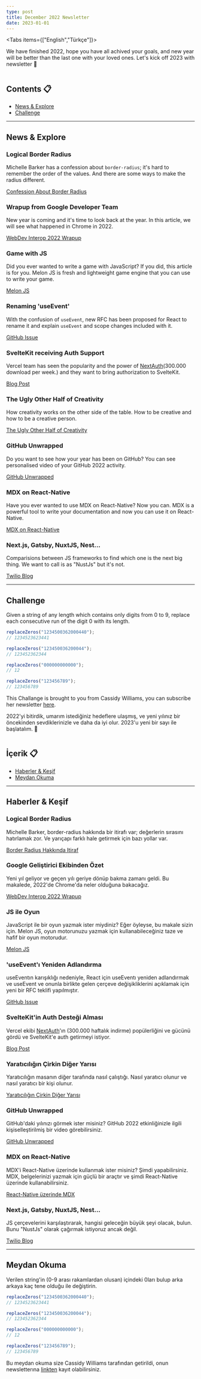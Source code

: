 ```yaml
---
type: post
title: December 2022 Newsletter
date: 2023-01-01
---
```



<Tabs items={["English","Türkçe"]}>
<Tab>

We have finished 2022, hope you have all achived your goals, and new year will be better than the last one with your loved ones. Let's kick off 2023 with newsletter 🎉

<Image src="/memes/december-2022.png" alt="" width={500} height={500} />

## Contents 📋

- [News & Explore](#news--explore)
- [Challenge](#challenge)

---

## <a name="#news--explore">News & Explore</a>

### Logical Border Radius

Michelle Barker has a confession about `border-radius`; it's hard to remember the order of the values. And there are some ways to make the radius different.

[Confession About Border Radius](https://css-irl.info/logical-border-radius/)

### Wrapup from Google Developer Team

New year is coming and it's time to look back at the year. In this article, we will see what happened in Chrome in 2022.

[WebDev Interop 2022 Wrapup](https://web.dev/interop-2022-wrapup/)

### Game with JS

Did you ever wanted to write a game with JavaScript? If you did, this article is for you. Melon JS is fresh and lightweight game engine that you can use to write your game.

[Melon JS](melonjs.org)

### Renaming 'useEvent'

With the confusion of `useEvent`, new RFC has been proposed for React to rename it and explain `useEvent` and scope changes included with it.

[GitHub Issue](https://github.com/facebook/react/pull/25881)

### SvelteKit receiving Auth Support

Vercel team has seen the popularity and the power of [NextAuth](https://next-auth.js.org/)(300.000 download per week.) and they want to bring authorization to SvelteKit.

[Blog Post](https://vercel.com/blog/announcing-sveltekit-auth)

### The Ugly Other Half of Creativity

How creativity works on the other side of the table. How to be creative and how to be a creative person.

[The Ugly Other Half of Creativity](https://www.jason.af/creativity-and-editing)

### GitHub Unwrapped

Do you want to see how your year has been on GitHub? You can see personalised video of your GitHub 2022 activity.

[GitHub Unwrapped](https://githubunwrapped.com/)

### MDX on React-Native

Have you ever wanted to use MDX on React-Native? Now you can. MDX is a powerful tool to write your documentation and now you can use it on React-Native.

[MDX on React-Native](https://github.com/evanbacon/expo-mdx)

### Next.js, Gatsby, NuxtJS, Nest...

Comparisions between JS frameworks to find which one is the next big thing. We want to call is as "NustJs" but it's not.

[Twilio Blog](https://www.twilio.com/blog/comparing-nextjs-nestjs-nuxt-gatsby)

---

## <a name="#challenge">Challenge</a>

Given a string of any length which contains only digits from 0 to 9, replace each consecutive run of the digit 0 with its length.

```js
replaceZeros("1234500362000440");
// 1234523623441

replaceZeros("123450036200044");
// 123452362344

replaceZeros("000000000000");
// 12

replaceZeros("123456789");
// 123456789
```

This Challange is brought to you from Cassidy Williams, you can subscribe her newsletter [here](https://cassidoo.co/newsletter/).

</Tab>
<Tab>

2022'yi bitirdik, umarım istediğiniz hedeflere ulaşmış, ve yeni yılınız bir öncekinden sevdiklerinizle ve daha da iyi olur. 2023'u yeni bir sayı ile başlatalım. 🎉

<Image src="/memes/december-2022.png" alt="" width={500} height={500} />

## İçerik 📋

- [Haberler & Keşif](#haberles-kesif)
- [Meydan Okuma](#meydan-okuma)

---

## <a id="haberles-kesif" name="#haberles-kesif">Haberler & Keşif</a>

### Logical Border Radius

Michelle Barker, border-radius hakkında bir itirafı var; değerlerin sırasını hatırlamak zor. Ve yarıçapı farklı hale getirmek için bazı yollar var.

[Border Radius Hakkında Itiraf](https://css-irl.info/logical-border-radius/)

### Google Geliştirici Ekibinden Özet

Yeni yıl geliyor ve geçen yılı geriye dönüp bakma zamanı geldi. Bu makalede, 2022'de Chrome'da neler olduğuna bakacağız.

[WebDev Interop 2022 Wrapup](https://web.dev/interop-2022-wrapup/)

### JS ile Oyun

JavaScript ile bir oyun yazmak ister miydiniz? Eğer öyleyse, bu makale sizin için. Melon JS, oyun motorunuzu yazmak için kullanabileceğiniz taze ve hafif bir oyun motorudur.

[Melon JS](melonjs.org)

### 'useEvent'ı Yeniden Adlandırma

useEventın karışıklığı nedeniyle, React için useEventı yeniden adlandırmak ve useEvent ve onunla birlikte gelen çerçeve değişikliklerini açıklamak için yeni bir RFC teklifi yapılmıştır.

[GitHub Issue](https://github.com/facebook/react/pull/25881)

### SvelteKit'in Auth Desteği Alması

Vercel ekibi [NextAuth](https://next-auth.js.org/)'ın (300.000 haftalık indirme) popülerliğini ve gücünü gördü ve SvelteKit'e auth getirmeyi istiyor.

[Blog Post](https://vercel.com/blog/announcing-sveltekit-auth)

### Yaratıcılığın Çirkin Diğer Yarısı

Yaratıcılığın masanın diğer tarafında nasıl çalıştığı. Nasıl yaratıcı olunur ve nasıl yaratıcı bir kişi olunur.

[Yaratıcılığın Çirkin Diğer Yarısı](https://www.jason.af/creativity-and-editing)

### GitHub Unwrapped

GitHub'daki yılınızı görmek ister misiniz? GitHub 2022 etkinliğinizle ilgili kişiselleştirilmiş bir video görebilirsiniz.

[GitHub Unwrapped](https://githubunwrapped)

### MDX on React-Native

MDX'i React-Native üzerinde kullanmak ister misiniz? Şimdi yapabilirsiniz. MDX, belgelerinizi yazmak için güçlü bir araçtır ve şimdi React-Native üzerinde kullanabilirsiniz.

[React-Native üzerinde MDX](https://github.com/evanbacon/expo-mdx)

### Next.js, Gatsby, NuxtJS, Nest...

JS çerçevelerini karşılaştırarak, hangisi geleceğin büyük şeyi olacak, bulun. Bunu "NustJs" olarak çağırmak istiyoruz ancak değil.

[Twilio Blog](https://www.twilio.com/blog/comparing-nextjs-nestjs-nuxt-gatsby)

---

## <a id="meydan-okuma" name="#meydan-okuma">Meydan Okuma</a>

Verilen string'in (0-9 arası rakamlardan olusan) içindeki 0ları bulup arka arkaya kaç tene olduğu ile değiştirin.

```js
replaceZeros("1234500362000440");
// 1234523623441

replaceZeros("123450036200044");
// 123452362344

replaceZeros("000000000000");
// 12

replaceZeros("123456789");
// 123456789
```

Bu meydan okuma size Cassidy Williams tarafından getirildi, onun newsletterına [linkten](https://cassidoo.co/newsletter/) kayıt olabilirsiniz.

  </Tab>
  </Tabs>
